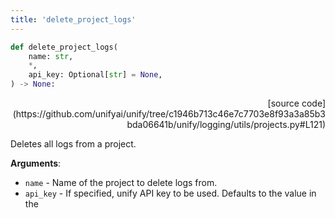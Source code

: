 ```yaml
---
title: 'delete_project_logs'
---
```


```python
def delete_project_logs(
    name: str,
    *,
    api_key: Optional[str] = None,
) -> None:
```

<p align="right">[source code](https://github.com/unifyai/unify/tree/c1946b713c46e7c7703e8f93a3a85b3bda06641b/unify/logging/utils/projects.py#L121)</p>

Deletes all logs from a project.

**Arguments**:

- `name` - Name of the project to delete logs from.
- `api_key` - If specified, unify API key to be used. Defaults to the value in the